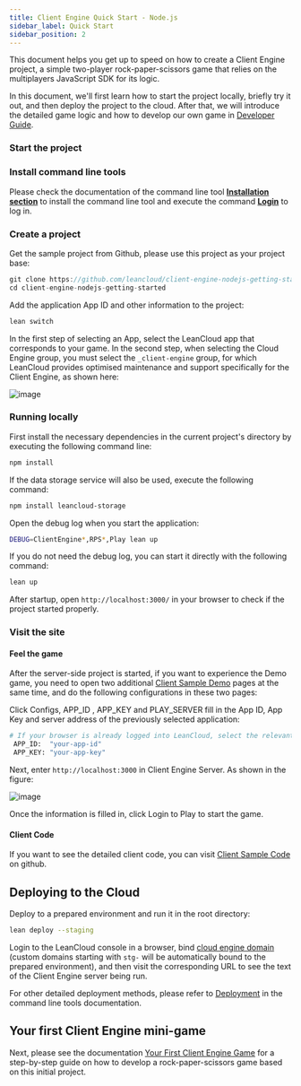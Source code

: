 ```yaml
---
title: Client Engine Quick Start - Node.js
sidebar_label: Quick Start
sidebar_position: 2
---
```


This document helps you get up to speed on how to create a Client Engine project, a simple two-player rock-paper-scissors game that relies on the multiplayers JavaScript SDK for its logic.

In this document, we'll first learn how to start the project locally, briefly try it out, and then deploy the project to the cloud. After that, we will introduce the detailed game logic and how to develop our own game in [Developer Guide](/sdk/multiplayer/client-engine/guide-node/).

### Start the project

### Install command line tools

Please check the documentation of the command line tool **[Installation section](/sdk/engine/cli/#installation)** to install the command line tool and execute the command **[Login](/sdk/engine/cli/#login-account)** to log in.

### Create a project

Get the sample project from Github, please use this project as your project base:

```js
git clone https://github.com/leancloud/client-engine-nodejs-getting-started
cd client-engine-nodejs-getting-started
```

Add the application App ID and other information to the project:

```sh
lean switch
```

In the first step of selecting an App, select the LeanCloud app that corresponds to your game. In the second step, when selecting the Cloud Engine group, you must select the `_client-engine` group, for which LeanCloud provides optimised maintenance and support specifically for the Client Engine, as shown here:

![image](/img/client-engine/lean-switch.png)

### Running locally

First install the necessary dependencies in the current project's directory by executing the following command line:

```sh
npm install
```

If the data storage service will also be used, execute the following command:

```sh
npm install leancloud-storage
```

Open the debug log when you start the application:

```sh
DEBUG=ClientEngine*,RPS*,Play lean up
```

If you do not need the debug log, you can start it directly with the following command:

```sh
lean up
```

After startup, open `http://localhost:3000/` in your browser to check if the project started properly.

### Visit the site

#### Feel the game

After the server-side project is started, if you want to experience the Demo game, you need to open two additional [Client Sample Demo](https://client-engine-app.leanapp.cn/) pages at the same time, and do the following configurations in these two pages:

Click Configs, APP_ID , APP_KEY and PLAY_SERVER fill in the App ID, App Key and server address of the previously selected application:

```sh
# If your browser is already logged into LeanCloud, select the relevant app below and copy and paste the relevant information into Configs:
 APP_ID:  "your-app-id"
 APP_KEY: "your-app-key"
```

Next, enter `http://localhost:3000` in Client Engine Server. As shown in the figure:

![image](/img/client-engine/browser-demo.png)

Once the information is filled in, click Login to Play to start the game.

#### Client Code

If you want to see the detailed client code, you can visit [Client Sample Code](https://github.com/leancloud/client-engine-demo-webapp) on github.

## Deploying to the Cloud

Deploy to a prepared environment and run it in the root directory:

```sh
lean deploy --staging
```

Login to the LeanCloud console in a browser, bind [cloud engine domain](/sdk/domain/guide/#cloud-engine-domain) (custom domains starting with `stg-` will be automatically bound to the prepared environment), and then visit the corresponding URL to see the text of the Client Engine server being run.

For other detailed deployment methods, please refer to [Deployment](/sdk/engine/cli/#deployment) in the command line tools documentation.

## Your first Client Engine mini-game

Next, please see the documentation [Your First Client Engine Game](/sdk/multiplayer/client-engine/first-game-node/) for a step-by-step guide on how to develop a rock-paper-scissors game based on this initial project.
